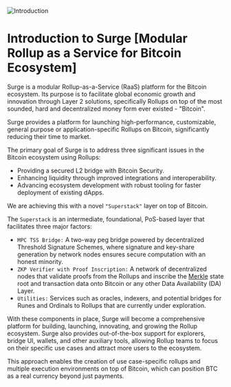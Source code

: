 <img src="/assets/intro.png" alt="Introduction" />

# Introduction to Surge [Modular Rollup as a Service for Bitcoin Ecosystem]

Surge is a modular Rollup-as-a-Service (RaaS) platform for the Bitcoin ecosystem. Its purpose is to facilitate global economic growth and innovation through Layer 2 solutions, specifically Rollups on top of the most sounded, hard and decentralized money form ever existed - "Bitcoin".

Surge provides a platform for launching high-performance, customizable, general purpose or application-specific Rollups on Bitcoin, significantly reducing their time to market.

The primary goal of Surge is to address three significant issues in the Bitcoin ecosystem using Rollups:

- Providing a secured L2 bridge with Bitcoin Security.
- Enhancing liquidity through improved integrations and interoperability.
- Advancing ecosystem development with robust tooling for faster deployment of existing dApps.

We are achieving this with a novel `"Superstack"` layer on top of Bitcoin.

The `Superstack` is an intermediate, foundational, PoS-based layer that facilitates three major factors:

- `MPC TSS Bridge:` A two-way peg bridge powered by decentralized Threshold Signature Schemes, where signature and key-share generation by network nodes ensures secure computation with an honest minority.
- `ZKP Verifier with Proof Inscription:` A network of decentralized nodes that validate proofs from the Rollups and inscribe the [Merkle](https://en.wikipedia.org/wiki/Merkle_tree) state root and transaction data onto Bitcoin or any other Data Availability (DA) Layer.
- `Utilities:` Services such as oracles, indexers, and potential bridges for Runes and Ordinals to Rollups that are currently under exploration.

With these components in place, Surge will become a comprehensive platform for building, launching, innovating, and growing the Rollup ecosystem. Surge also provides out-of-the-box support for explorers, bridge UI, wallets, and other auxiliary tools, allowing Rollup teams to focus on their specific use cases and attract more users to the ecosystem.

This approach enables the creation of use case-specific rollups and multiple execution environments on top of Bitcoin, which can position BTC as a real currency beyond just payments.

